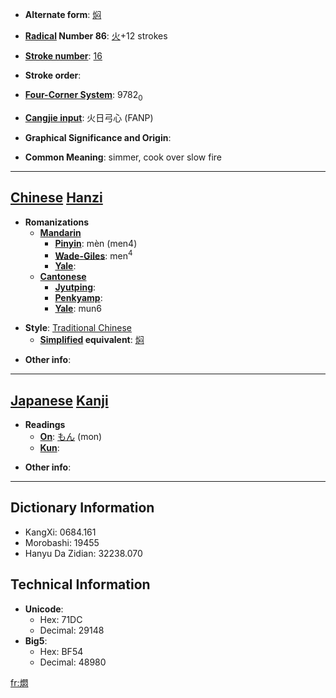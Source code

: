 * '''Alternate form''': [[焖]]

* '''[[Wiktionary:Chinese radical index| Radical]] Number 86''': [[Wiktionary:Chinese radical index 火|火]]+12 strokes

* '''[[Wiktionary:Chinese total strokes index|Stroke number]]''': [[Wiktionary:Chinese total strokes index 16|16]]

* '''Stroke order''': 

* '''[[Wiktionary:Chinese four corner index|Four-Corner System]]''': 9782<sub>0</sub>

* '''[[Wiktionary:Chinese Cangjie index|Cangjie input]]''': 火日弓心 (FANP)

* '''Graphical Significance and Origin''': 

* '''Common Meaning''': simmer, cook over slow fire

----

== [[Chinese]] [[Hanzi]] ==

* '''Romanizations'''
** '''[[Mandarin]]'''
*** '''[[Pinyin]]''': mèn (men4)
*** '''[[Wade-Giles]]''': men<sup>4</sup>
*** '''[[Yale]]''': 
** '''[[Cantonese]]'''
*** '''[[Jyutping]]''':
*** '''[[Penkyamp]]''': 
*** '''[[Yale]]''': mun6

* '''Style''': [[Traditional Chinese]] 
** '''[[Simplified Chinese|Simplified]] equivalent''': [[焖]]

* '''Other info''': 

----

== [[Japanese]] [[Kanji]] ==

* '''Readings'''
** '''[[On]]''': [[もん]] (mon)
** '''[[Kun]]''': 

* '''Other info''':  

----

== Dictionary Information ==

* KangXi: 0684.161
* Morobashi: 19455
* Hanyu Da Zidian: 32238.070

== Technical Information ==

* '''Unicode''':
** Hex: 71DC
** Decimal: 29148
* '''Big5''':
** Hex: BF54
** Decimal: 48980

[[fr:燜]]